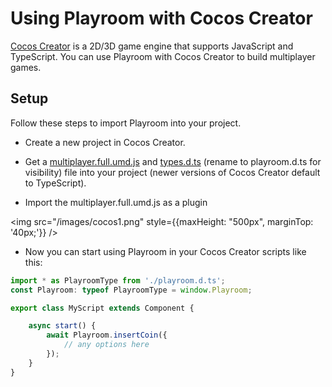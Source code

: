 

# Using Playroom with Cocos Creator

[Cocos Creator](https://www.cocos.com/en/creator) is a 2D/3D game engine that supports JavaScript and TypeScript. You can use Playroom with Cocos Creator to build multiplayer games.

## Setup

Follow these steps to import Playroom into your project.

- Create a new project in Cocos Creator.

- Get a [multiplayer.full.umd.js](https://unpkg.com/playroomkit/multiplayer.full.umd.js) and [types.d.ts](https://unpkg.com/playroomkit/types.d.ts) (rename to playroom.d.ts for visibility) file into your project (newer versions of Cocos Creator default to TypeScript).

- Import the multiplayer.full.umd.js as a plugin

<img src="/images/cocos1.png" style={{maxHeight: "500px", marginTop: '40px;'}} />

- Now you can start using Playroom in your Cocos Creator scripts like this:

```js copy
import * as PlayroomType from './playroom.d.ts';
const Playroom: typeof PlayroomType = window.Playroom;

export class MyScript extends Component {

    async start() {       
        await Playroom.insertCoin({
            // any options here
        });
    }
}
```
